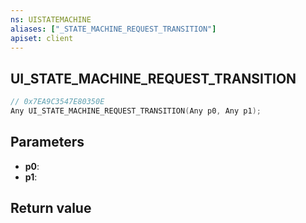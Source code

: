 ```yaml
---
ns: UISTATEMACHINE
aliases: ["_STATE_MACHINE_REQUEST_TRANSITION"]
apiset: client
---
```

## UI_STATE_MACHINE_REQUEST_TRANSITION

```c
// 0x7EA9C3547E80350E
Any UI_STATE_MACHINE_REQUEST_TRANSITION(Any p0, Any p1);
```


## Parameters
* **p0**:
* **p1**:

## Return value